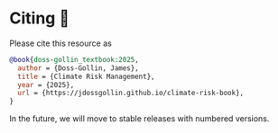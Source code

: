 # Citing 🎯 {.unnumbered}

Please cite this resource as

```bibtex
@book{doss-gollin_textbook:2025,
  author = {Doss-Gollin, James},
  title = {Climate Risk Management},
  year = {2025},
  url = {https://jdossgollin.github.io/climate-risk-book},
}
```

In the future, we will move to stable releases with numbered versions.